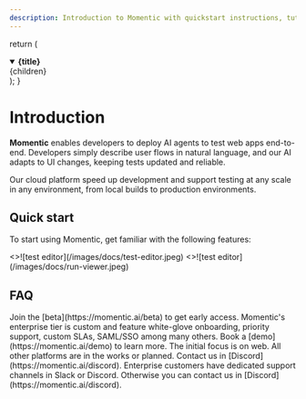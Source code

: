 ```yaml
---
description: Introduction to Momentic with quickstart instructions, tutorials, and more.
---
```



  return (
    <details
      open
      className="last-of-type:mb-0 rounded-lg bg-neutral-50 dark:bg-neutral-800 p-2 mt-4"
    >
      <summary>
        <strong className="text-lg">{title}</strong>
      </summary>
      <div className="nx-p-2">{children}</div>
    </details>
  );
}

# Introduction

**Momentic** enables developers to deploy AI agents to test web apps end-to-end. Developers simply describe user flows in natural language, and our AI adapts to UI changes, keeping tests updated and reliable.

Our cloud platform speed up development and support testing at any scale in any environment, from local builds to production environments.

## Quick start

To start using Momentic, get familiar with the following features:

<Cards num={2}>
  <Cards.Card image arrow title="Test editor" href="/docs/test-editor">
    <>![test editor](/images/docs/test-editor.jpeg)</>
  </Cards.Card>
  <Cards.Card image arrow title="Run viewer" href="/docs/run-viewer">
    <>![test editor](/images/docs/run-viewer.jpeg)</>
  </Cards.Card>
</Cards>

## FAQ

<FAQBox title="How can I use Momentic?">
  Join the [beta](https://momentic.ai/beta) to get early access.
</FAQBox>

<FAQBox title="What's Momentic's enterprise tier?">
  Momentic's enterprise tier is custom and feature white-glove onboarding,
  priority support, custom SLAs, SAML/SSO among many others. Book a
  [demo](https://momentic.ai/demo) to learn more.
</FAQBox>

<FAQBox title="When is Momentic available for other platforms? (Android, iOS)">
  The initial focus is on web. All other platforms are in the works or planned.
</FAQBox>

<FAQBox title="How can I send a feature request or feedback?">
  Contact us in [Discord](https://momentic.ai/discord).
</FAQBox>

<FAQBox title="How can I get support?">
  Enterprise customers have dedicated support channels in Slack or Discord.
  Otherwise you can contact us in [Discord](https://momentic.ai/discord).
</FAQBox>
